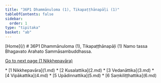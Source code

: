 ```yaml
---
title: "36P1 Dhammānuloma (1), Tikapaṭṭhānapāḷi (1)"
tableOfContents: false
sidebar:
  order: 1
type: "tipitaka"
basket: "ab"
---
```



<Paragraph type="center">
[Home](/)
</Paragraph>

<Paragraph type="center">
# 36P1 Dhammānuloma (1), Tikapaṭṭhānapāḷi (1)
</Paragraph>

<Paragraph number="1" type="center">
Namo tassa Bhagavato Arahato Sammāsambuddhassa.

[Go to next page (1 Nikkhepavāra)](1.md)



</Paragraph>

<TableOfContents>
* [1 Nikkhepavāra](1.md)
* [2 Kusalattika](2.md)
* [3 Vedanāttika](3.md)
* [4 Vipākattika](4.md)
* [5 Upādinnattika](5.md)
* [6 Saṃkiliṭṭhattika](6.md)
</TableOfContents>
